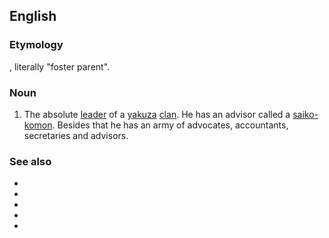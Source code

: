 ==English==

===Etymology===
{{bor|en|ja|親分}}, literally "foster parent".

===Noun===
{{en-noun|oyabuns|oyabun}}

# The absolute [[leader]] of a [[yakuza]] [[clan]]. He has an advisor called a [[saiko-komon]]. Besides that he has an army of advocates, accountants, secretaries and advisors.

===See also===
* {{l|en|yakuza}}
* {{l|en|waka gashira}}
* {{l|en|shatei}}
* {{l|en|shatei gashira}}
* {{l|en|kyodai}}